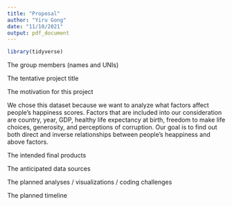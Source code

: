 ```yaml
---
title: "Proposal"
author: "Yiru Gong"
date: "11/10/2021"
output: pdf_document
---
```


```r
library(tidyverse)
```

The group members (names and UNIs)

The tentative project title

The motivation for this project

We chose this dataset because we want to analyze what factors affect people's happiness scores. Factors that are included into our consideration are country, year, GDP, healthy life expectancy at birth, freedom to make life choices, generosity, and perceptions of corruption. Our goal is to find out both direct and inverse relationships between people's heappiness and above factors. 

The intended final products

The anticipated data sources

The planned analyses / visualizations / coding challenges

The planned timeline

